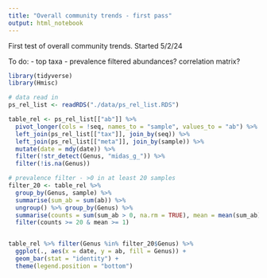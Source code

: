 ```yaml
---
title: "Overall community trends - first pass"
output: html_notebook
---
```


First test of overall community trends.
Started 5/2/24

To do:
- top taxa
- prevalence filtered abundances? correlation matrix?

```r
library(tidyverse)
library(Hmisc)
```



```r
# data read in
ps_rel_list <- readRDS("./data/ps_rel_list.RDS")

table_rel <- ps_rel_list[["ab"]] %>%
  pivot_longer(cols = !seq, names_to = "sample", values_to = "ab") %>%
  left_join(ps_rel_list[["tax"]], join_by(seq)) %>%
  left_join(ps_rel_list[["meta"]], join_by(sample)) %>%
  mutate(date = mdy(date)) %>%
  filter(!str_detect(Genus, "midas_g_")) %>%
  filter(!is.na(Genus))


```


```r
# prevalence filter - >0 in at least 20 samples
filter_20 <- table_rel %>% 
  group_by(Genus, sample) %>% 
  summarise(sum_ab = sum(ab)) %>%
  ungroup() %>% group_by(Genus) %>%
  summarise(counts = sum(sum_ab > 0, na.rm = TRUE), mean = mean(sum_ab)) %>%
  filter(counts >= 20 & mean >= 1)


table_rel %>% filter(Genus %in% filter_20$Genus) %>%
  ggplot(., aes(x = date, y = ab, fill = Genus)) +
  geom_bar(stat = "identity") +
  theme(legend.position = "bottom")

```







